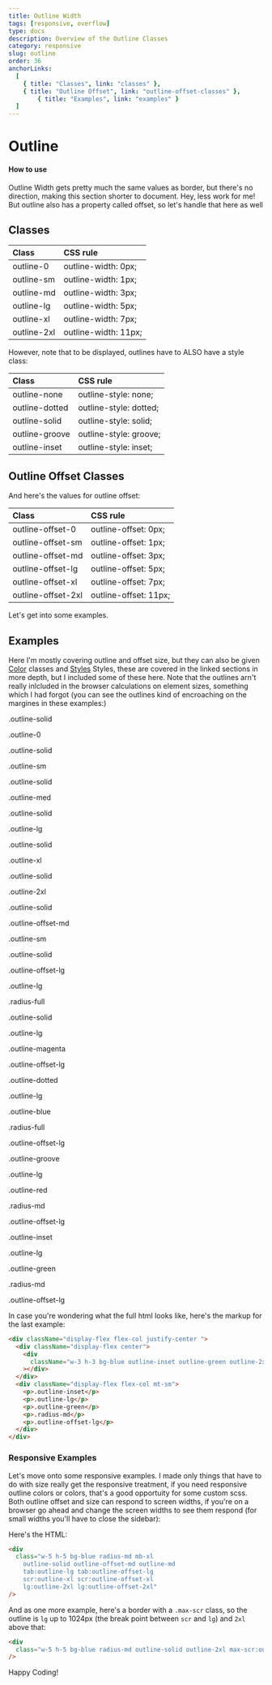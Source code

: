 ---
title: Outline Width
tags: [responsive, overflow]
type: docs
description: Overview of the Outline Classes
category: responsive
slug: outline
order: 36
anchorLinks:
  [
    { title: "Classes", link: "classes" },
    { title: "Outline Offset", link: "outline-offset-classes" },
		{ title: "Examples", link: "examples" }
  ] 
---


# Outline

#### How to use

Outline Width gets pretty much the same values as border, but there's no direction, making this section shorter to document. Hey, less work for me! But outline also has a property called offset, so let's handle that here as well

## Classes

| Class       | CSS rule             |
| :---------- | :------------------- |
| outline-0   | outline-width: 0px;  |
| outline-sm  | outline-width: 1px;  |
| outline-md  | outline-width: 3px;  |
| outline-lg  | outline-width: 5px;  |
| outline-xl  | outline-width: 7px;  |
| outline-2xl | outline-width: 11px; |

However, note that to be displayed, outlines have to ALSO have a style class:

| Class          | CSS rule               |
| :------------- | :--------------------- |
| outline-none   | outline-style: none;   |
| outline-dotted | outline-style: dotted; |
| outline-solid  | outline-style: solid;  |
| outline-groove | outline-style: groove; |
| outline-inset  | outline-style: inset;  |

## Outline Offset Classes

And here's the values for outline offset:

| Class              | CSS rule              |
| :----------------- | :-------------------- |
| outline-offset-0   | outline-offset: 0px;  |
| outline-offset-sm  | outline-offset: 1px;  |
| outline-offset-md  | outline-offset: 3px;  |
| outline-offset-lg  | outline-offset: 5px;  |
| outline-offset-xl  | outline-offset: 7px;  |
| outline-offset-2xl | outline-offset: 11px; |

Let's get into some examples.

## Examples

Here I'm mostly covering outline and offset size, but they can also be given [Color](/docs/classes-with-colors/?anchor=outline-color) classes and [Styles](/docs/outline-styles) Styles, these are covered in the linked sections in more depth, but I included some of these here. Note that the outlines arn't really inlcluded in the browser calculations on element sizes, something which I had forgot (you can see the outlines kind of encroaching on the margines in these examples:)

<div className="row h-10 gap-md align-center">
  <div className="col-2">
    <div className="display-flex flex-col justify-center ">
      <div className="display-flex center">
        <div className="w-3 h-3 bg-blue outline-solid outline-0"></div>
      </div>
      <div className="display-flex flex-col mt-sm">
        <p>.outline-solid</p>
        <p>.outline-0</p>
      </div>
    </div>
  </div>
  <div className="col-2">
    <div className="display-flex flex-col justify-center ">
      <div className="display-flex center">
        <div className="w-3 h-3 bg-blue outline-solid outline-sm"></div>
      </div>
      <div className="display-flex flex-col mt-sm">
        <p>.outline-solid</p>
        <p>.outline-sm</p>
      </div>
    </div>
  </div>
  <div className="col-2">
    <div className="display-flex flex-col justify-center ">
      <div className="display-flex center">
        <div className="w-3 h-3 bg-blue outline-solid outline-med"></div>
      </div>
      <div className="display-flex flex-col mt-sm">
        <p>.outline-solid</p>
        <p>.outline-med</p>
      </div>
    </div>
  </div>
  <div className="col-2">
    <div className="display-flex flex-col justify-center ">
      <div className="display-flex center">
        <div className="w-3 h-3 bg-blue outline-solid outline-lg"></div>
      </div>
      <div className="display-flex flex-col mt-sm">
        <p>.outline-solid</p>
        <p>.outline-lg</p>
      </div>
    </div>
  </div>
  <div className="col-2">
    <div className="display-flex flex-col justify-center ">
      <div className="display-flex center">
        <div className="w-3 h-3 bg-blue outline-solid outline-xl"></div>
      </div>
      <div className="display-flex flex-col mt-sm">
        <p>.outline-solid</p>
        <p>.outline-xl</p>
      </div>
    </div>
  </div>
  <div className="col-2">
    <div className="display-flex flex-col justify-center ">
      <div className="display-flex center">
        <div className="w-3 h-3 bg-blue outline-solid outline-2xl"></div>
      </div>
      <div className="display-flex flex-col mt-sm">
        <p>.outline-solid</p>
        <p>.outline-2xl</p>
      </div>
    </div>
  </div>
</div>

<div className="row h-16 gap-md align-center">
  <div className="col-2">
    <div className="display-flex flex-col justify-center ">
      <div className="display-flex center">
        <div className="w-3 h-3 bg-blue outline-solid outline-offset-md outline-sm"></div>
      </div>
      <div className="display-flex flex-col mt-sm">
        <p>.outline-solid</p>
        <p>.outline-offset-md</p>
        <p>.outline-sm</p>
      </div>
    </div>
  </div>
  <div className="col-2">
    <div className="display-flex flex-col justify-center ">
      <div className="display-flex center">
        <div className="w-3 h-3 bg-blue outline-solid outline-offset-lg outline-lg radius-full"></div>
      </div>
      <div className="display-flex flex-col mt-sm">
        <p>.outline-solid</p>
        <p>.outline-offset-lg</p>
        <p>.outline-lg</p>
        <p>.radius-full</p>
      </div>
    </div>
  </div>
  <div className="col-2">
    <div className="display-flex flex-col justify-center ">
      <div className="display-flex center">
        <div className="w-3 h-3 bg-blue outline-solid outline-magenta outline-lg outline-offset-lg"></div>
      </div>
      <div className="display-flex flex-col mt-sm">
        <p>.outline-solid</p>
        <p>.outline-lg</p>
        <p>.outline-magenta</p>
        <p>.outline-offset-lg</p>
      </div>
    </div>
  </div>
  <div className="col-2">
    <div className="display-flex flex-col justify-center ">
      <div className="display-flex center">
        <div className="w-3 h-3 bg-blue outline-dotted outline-blue outline-lg outline-offset-lg radius-full"></div>
      </div>
      <div className="display-flex flex-col mt-sm">
        <p>.outline-dotted</p>
        <p>.outline-lg</p>
        <p>.outline-blue</p>
        <p>.radius-full</p>
        <p>.outline-offset-lg</p>
      </div>
    </div>
  </div>
  <div className="col-2">
    <div className="display-flex flex-col justify-center ">
      <div className="display-flex center">
        <div className="w-3 h-3 bg-blue outline-groove outline-red outline-2xl outline-offset-lg radius-md"></div>
      </div>
      <div className="display-flex flex-col mt-sm">
        <p>.outline-groove</p>
        <p>.outline-lg</p>
        <p>.outline-red</p>
        <p>.radius-md</p>
        <p>.outline-offset-lg</p>
      </div>
    </div>
  </div>
  <div className="col-2">
    <div className="display-flex flex-col justify-center ">
      <div className="display-flex center">
        <div className="w-3 h-3 bg-blue outline-inset outline-green outline-2xl outline-offset-lg radius-md"></div>
      </div>
      <div className="display-flex flex-col mt-sm">
        <p>.outline-inset</p>
        <p>.outline-lg</p>
        <p>.outline-green</p>
        <p>.radius-md</p>
        <p>.outline-offset-lg</p>
      </div>
    </div>
  </div>
</div>

In case you're wondering what the full html looks like, here's the markup for the last example:

<CodeWrapper title="HTML" >

```html
<div className="display-flex flex-col justify-center ">
  <div className="display-flex center">
    <div
      className="w-3 h-3 bg-blue outline-inset outline-green outline-2xl outline-offset-lg radius-md"
    ></div>
  </div>
  <div className="display-flex flex-col mt-sm">
    <p>.outline-inset</p>
    <p>.outline-lg</p>
    <p>.outline-green</p>
    <p>.radius-md</p>
    <p>.outline-offset-lg</p>
  </div>
</div>
```

</CodeWrapper>

### Responsive Examples

Let's move onto some responsive examples. I made only things that have to do with size really get the responsive treatment, if you need responsive outline colors or colors, that's a good opportuity for some custom scss. Both outline offset and size can respond to screen widths, if you're on a browser go ahead and change the screen widths to see them respond (for small widths you'll have to close the sidebar):

<div className="center m-lg mb-xl flex-col my-2xl">
  <div className="w-5 h-5 bg-blue radius-md outline-solid outline-offset-md outline-md tab:outline-lg tab:outline-offset-lg scr:outline-xl scr:outline-offset-xl lg:outline-2xl lg:outline-offset-2xl mb-xl" />
  <Paragraph
    className="display-none max-mob:display-block"
    text=".outline-md .outline-offset-md"
  />
  <Paragraph
    className="display-none tab:display-block scr:display-none"
    text=".tab:outline-lg .tab:outline-offset-lg"
  />
  <Paragraph
    className="display-none scr:display-block lg:display-none"
    text=".scr:outline-xl .scr:outline-offset-xl"
  />
  <Paragraph
    className="display-none lg:display-block"
    text=".lg:outline-2xl .lg:outline-offset-2xl"
  />
</div>

Here's the HTML:

<CodeWrapper title="HTML" >

```html
<div
  class="w-5 h-5 bg-blue radius-md mb-xl
    outline-solid outline-offset-md outline-md 
    tab:outline-lg tab:outline-offset-lg 
    scr:outline-xl scr:outline-offset-xl 
    lg:outline-2xl lg:outline-offset-2xl"
/>
```

</CodeWrapper>

And as one more example, here's a border with a `.max-scr` class, so the outline is `lg` up to 1024px (the break point between `scr` and `lg`) and `2xl` above that:

<div className="center m-lg mb-xl flex-col my-xl">
  <div className="w-5 h-5 bg-blue radius-md outline-solid outline-2xl max-scr:outline-lg mb-lg" />
  <Paragraph
    className="display-none max-scr:display-block"
    text=".max-scr:outline-lg"
  />
  <Paragraph className="display-none lg:display-block" text=".outline-2xl" />
</div>

<CodeWrapper title="HTML" >

```html
<div
  class="w-5 h-5 bg-blue radius-md outline-solid outline-2xl max-scr:outline-lg mb-lg"
/>
```

</CodeWrapper>

Happy Coding!

